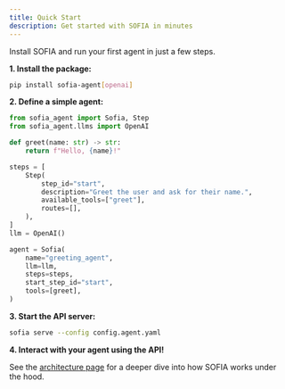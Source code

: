 ```yaml
---
title: Quick Start
description: Get started with SOFIA in minutes
---
```


Install SOFIA and run your first agent in just a few steps.

**1. Install the package:**

```bash
pip install sofia-agent[openai]
```

**2. Define a simple agent:**

```python
from sofia_agent import Sofia, Step
from sofia_agent.llms import OpenAI

def greet(name: str) -> str:
    return f"Hello, {name}!"

steps = [
    Step(
        step_id="start",
        description="Greet the user and ask for their name.",
        available_tools=["greet"],
        routes=[],
    ),
]
llm = OpenAI()

agent = Sofia(
    name="greeting_agent",
    llm=llm,
    steps=steps,
    start_step_id="start",
    tools=[greet],
)
```

**3. Start the API server:**

```bash
sofia serve --config config.agent.yaml
```

**4. Interact with your agent using the API!**

See the [architecture page](./architecture) for a deeper dive into how SOFIA works under the hood.